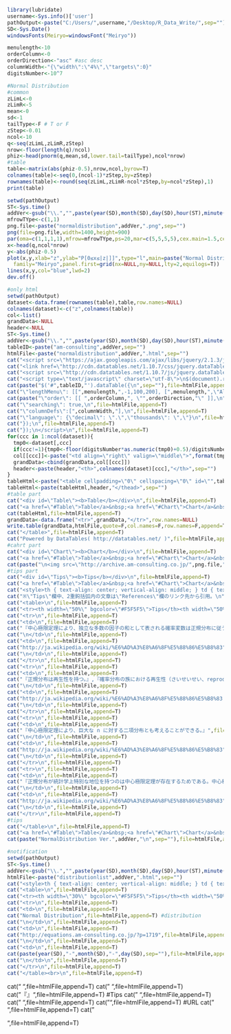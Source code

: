 ```r
library(lubridate)
username<-Sys.info()['user']
pathOutput<-paste("C:/Users/",username,"/Desktop/R_Data_Write/",sep="")
SD<-Sys.Date()
windowsFonts(Meiryo=windowsFont("Meiryo"))
```

```r
menulength<-10
orderColumn<-0
orderDirection<-"asc" #asc desc
columnWidth<-"{\"width\":\"4%\",\"targets\":0}"
digitsNumber<-10^7
```

```r
#Normal Distribution
#common
zLimL<-0
zLimR<-5
mean<-0
sd<-1
tailType<-F # T or F
zStep<-0.01
ncol<-10
q<-seq(zLimL,zLimR,zStep)
nrow<-floor(length(q)/ncol)
phiz<-head(pnorm(q,mean,sd,lower.tail=tailType),ncol*nrow)
#table
table<-matrix(abs(phiz-0.5),nrow,ncol,byrow=T)
colnames(table)<-seq(0,(ncol-1)*zStep,by=zStep)
rownames(table)<-round(seq(zLimL,zLimR-ncol*zStep,by=ncol*zStep),1)
print(table)
```

```r
setwd(pathOutput)
ST<-Sys.time()  
addVer<-gsub("\\.","",paste(year(SD),month(SD),day(SD),hour(ST),minute(ST),second(ST),sep=""))
mfrowTYpe<-c(1,1)
png.file<-paste("normaldistribution",addVer,".png",sep="")
png(file=png.file,width=1400,height=900)
par(oma=c(1,1,1,1),mfrow=mfrowTYpe,ps=20,mar=c(5,5,5,5),cex.main=1.5,cex.lab=1.5,cex.axis=1.5)
x<-head(q,ncol*nrow)
y<-abs(phiz-0.5)
plot(x,y,xlab="z",ylab="P[0≤x≤|z|]]",type="l",main=paste("Normal Distribution\nmean=",mean,", sd=",sd),
  family="Meiryo",panel.first=grid(nx=NULL,ny=NULL,lty=2,equilogs=T))
lines(x,y,col="blue",lwd=2)
dev.off()
```

```r
#only html
setwd(pathOutput)
dataset<-data.frame(rownames(table),table,row.names=NULL)
colnames(dataset)<-c("z",colnames(table))
col<-list()
grandData<-NULL
header<-NULL
ST<-Sys.time()  
addVer<-gsub("\\.","",paste(year(SD),month(SD),day(SD),hour(ST),minute(ST),second(ST),sep=""))
tableID<-paste("am-consulting",addVer,sep="")
htmlFile<-paste("normaldistribution",addVer,".html",sep="")
cat("<script src=\"https://ajax.googleapis.com/ajax/libs/jquery/2.1.3/jquery.min.js\"></script>\n",file=htmlFile,append=F)
cat("<link href=\"http://cdn.datatables.net/1.10.7/css/jquery.dataTables.min.css\" rel=\"stylesheet\">\n",file=htmlFile,append=T)
cat("<script src=\"http://cdn.datatables.net/1.10.7/js/jquery.dataTables.min.js\"></script>\n",file=htmlFile,append=T)
cat("<script type=\"text/javascript\" charset=\"utf-8\">\n$(document).ready( function(){\n",file=htmlFile,append=T)
cat(paste("$('#",tableID,"').dataTable({\n",sep=""),file=htmlFile,append=T)
cat("\"lengthMenu\": [[",menulength,",-1,100,200], [",menulength,",\"All\",100,200]],\n",file=htmlFile,append=T)
cat(paste("\"order\": [[ ",orderColumn,", \"",orderDirection,"\" ]],\n",sep=""),file=htmlFile,append=T)
cat("\"searching\": true,\n",file=htmlFile,append=T)
cat("\"columnDefs\":[",columnWidth,"],\n",file=htmlFile,append=T)
cat("\"language\": {\"decimal\": \".\",\"thousands\": \",\"}\n",file=htmlFile,append=T)
cat("});\n",file=htmlFile,append=T)
cat("});\n</script>\n",file=htmlFile,append=T)
for(ccc in 1:ncol(dataset)){
  tmp0<-dataset[,ccc]
  if(ccc!=1){tmp0<-floor(digitsNumber*as.numeric(tmp0)+0.5)/digitsNumber}
  col[[ccc]]<-paste("<td align=\"right\" valign=\"middle\">",format(tmp0,big.mark=",",scientific=F),"</td>",sep="")
  grandData<-cbind(grandData,col[[ccc]])
  header<-paste(header,"<th>",colnames(dataset)[ccc],"</th>",sep="")  
}
tableHtml<-paste("<table cellpadding=\"0\" cellspacing=\"0\" id=\"",tableID,"\" width=\"100%\" class=\"display\" style=\"font-size:11px;\"><thead>",sep="")
tableHtml<-paste(tableHtml,header,"</thead>",sep="")
#table part
cat("<div id=\"Table\"><b>Table</b></div>\n",file=htmlFile,append=T)
cat("<a href=\"#Table\">Table</a>&nbsp;<a href=\"#Chart\">Chart</a>&nbsp;<a href=\"#Tips\">Tips</a><br>\n",file=htmlFile,append=T)
cat(tableHtml,file=htmlFile,append=T)
grandData<-data.frame("<tr>",grandData,"</tr>",row.names=NULL)
write.table(grandData,htmlFile,quote=F,col.names=F,row.names=F,append=T)
cat("</table>",file=htmlFile,append=T)
cat("Powered by DataTables( http://datatables.net/ )",file=htmlFile,append=T)
#cahrt part
cat("<div id=\"Chart\"><b>Chart</b></div>\n",file=htmlFile,append=T)
cat("<a href=\"#Table\">Table</a>&nbsp;<a href=\"#Chart\">Chart</a>&nbsp;<a href=\"#Tips\">Tips</a><br>\n",file=htmlFile,append=T)
cat(paste("\n<img src=\"http://archive.am-consulting.co.jp/",png.file,"\" alt=\"\" width=\"100%\">\n",sep=""),file=htmlFile,append=T)
#tips part
cat("<div id=\"Tips\"><b>Tips</b></div>\n",file=htmlFile,append=T)
cat("<a href=\"#Table\">Table</a>&nbsp;<a href=\"#Chart\">Chart</a>&nbsp;<a href=\"#Tips\">Tips</a><br>\n",file=htmlFile,append=T)
cat("<style>th { text-align: center; vertical-align: middle; } td { text-align: left; vertical-align: middle; }</style>\n",file=htmlFile,append=T)
cat("※\"Tips\"欄中、2重鉤括弧内の文章は\"References\"欄のリンク先から引用。\n",file=htmlFile,append=T)
cat("<table>\n",file=htmlFile,append=T)
cat("<tr><th width=\"50%\" bgcolor=\"#F5F5F5\">Tips</th><th width=\"50%\" bgcolor=\"#F5F5F5\">References</th></tr>\n",file=htmlFile,append=T)
cat("<tr>\n",file=htmlFile,append=T)
cat("<td>\n",file=htmlFile,append=T)
cat("『中心極限定理により、独立な多数の因子の和として表される確率変数は正規分布に従う。』",file=htmlFile,append=T) #Tips
cat("\n</td>\n",file=htmlFile,append=T)
cat("<td>\n",file=htmlFile,append=T)
cat("http://ja.wikipedia.org/wiki/%E6%AD%A3%E8%A6%8F%E5%88%86%E5%B8%83",file=htmlFile,append=T) #URL
cat("\n</td>\n",file=htmlFile,append=T)
cat("</tr>\n",file=htmlFile,append=T)
cat("<tr>\n",file=htmlFile,append=T)
cat("<td>\n",file=htmlFile,append=T)
cat("『正規分布は再生性を持つ。』,『確率分布の族における再生性（さいせいせい、reproductive property）とは、同じ分布族に含まれる確率分布を持つ2つの独立な確率変数に対して、その和の確率分布もまた同じ族に含まれる性質のことを言う。』",file=htmlFile,append=T) #Tips
cat("\n</td>\n",file=htmlFile,append=T)
cat("<td>\n",file=htmlFile,append=T)
cat("http://ja.wikipedia.org/wiki/%E6%AD%A3%E8%A6%8F%E5%88%86%E5%B8%83 , http://ja.wikipedia.org/wiki/%E5%86%8D%E7%94%9F%E6%80%A7",file=htmlFile,append=T) #URL
cat("\n</td>\n",file=htmlFile,append=T)
cat("</tr>\n",file=htmlFile,append=T)
cat("<tr>\n",file=htmlFile,append=T)
cat("<td>\n",file=htmlFile,append=T)
cat("『中心極限定理により、巨大な n に対する二項分布とも考えることができる。』",file=htmlFile,append=T) #Tips
cat("\n</td>\n",file=htmlFile,append=T)
cat("<td>\n",file=htmlFile,append=T)
cat("http://ja.wikipedia.org/wiki/%E6%AD%A3%E8%A6%8F%E5%88%86%E5%B8%83",file=htmlFile,append=T) #URL
cat("\n</td>\n",file=htmlFile,append=T)
cat("</tr>\n",file=htmlFile,append=T)
cat("<tr>\n",file=htmlFile,append=T)
cat("<td>\n",file=htmlFile,append=T)
cat("『正規分布が統計学上特別な地位を持つのは中心極限定理が存在するためである。中心極限定理は、「独立な同一の分布に従う確率変数の算術平均（確率変数の合計を変数の数で割ったもの）の分布は、もとの確率変数に標準偏差が存在するならば、もとの分布の形状に関係なく、変数の数が多数になったとき、正規分布に収束する。」』",file=htmlFile,append=T) #Tips
cat("\n</td>\n",file=htmlFile,append=T)
cat("<td>\n",file=htmlFile,append=T)
cat("http://ja.wikipedia.org/wiki/%E6%AD%A3%E8%A6%8F%E5%88%86%E5%B8%83",file=htmlFile,append=T) #URL
cat("\n</td>\n",file=htmlFile,append=T)
cat("</tr>\n",file=htmlFile,append=T)
#tips
cat("</table>\n",file=htmlFile,append=T)
cat("<a href=\"#Table\">Table</a>&nbsp;<a href=\"#Chart\">Chart</a>&nbsp;<a href=\"#Tips\">Tips</a><br>\n",file=htmlFile,append=T)
cat(paste("NormalDistribution Ver.",addVer,"\n",sep=""),file=htmlFile,append=T)
```

```r
#notification
setwd(pathOutput)
ST<-Sys.time()  
addVer<-gsub("\\.","",paste(year(SD),month(SD),day(SD),hour(ST),minute(ST),second(ST),sep=""))
htmlFile<-paste("distributionlist",addVer,".html",sep="")
cat("<style>th { text-align: center; vertical-align: middle; } td { text-align: left; vertical-align: middle; }</style>\n",file=htmlFile,append=F)
cat("<table>\n",file=htmlFile,append=T)
cat("<tr><th width=\"30%\" bgcolor=\"#F5F5F5\">Tips</th><th width=\"50%\" bgcolor=\"#F5F5F5\">References</th><th width=\"20%\" bgcolor=\"#F5F5F5\">Upload/Update</th></tr>\n",file=htmlFile,append=T)
cat("<tr>\n",file=htmlFile,append=T)
cat("<td>\n",file=htmlFile,append=T)
cat("Normal Distribution",file=htmlFile,append=T) #distribution
cat("\n</td>\n",file=htmlFile,append=T)
cat("<td>\n",file=htmlFile,append=T)
cat("http://equations.am-consulting.co.jp/?p=1719",file=htmlFile,append=T) #URL
cat("\n</td>\n",file=htmlFile,append=T)
cat("<td>\n",file=htmlFile,append=T)
cat(paste(year(SD),"-",month(SD),"-",day(SD),sep=""),file=htmlFile,append=T) #URL
cat("\n</td>\n",file=htmlFile,append=T)
cat("</tr>\n",file=htmlFile,append=T)
cat("</table><br>\n",file=htmlFile,append=T)
```

cat("<tr>\n",file=htmlFile,append=T)
cat("<td>\n",file=htmlFile,append=T)
cat("『』",file=htmlFile,append=T) #Tips
cat("\n</td>\n",file=htmlFile,append=T)
cat("<td>\n",file=htmlFile,append=T)
cat("",file=htmlFile,append=T) #URL
cat("\n</td>\n",file=htmlFile,append=T)
cat("</tr>\n",file=htmlFile,append=T)
